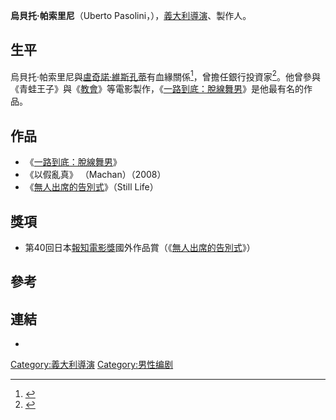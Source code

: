 {{noteTA
|T=zh-tw:烏貝托·帕索里尼;zh-hk:奧拔圖·柏素連尼;zh-cn:翁贝托·帕索里尼;
|G1=Show
|1=zh-tw:烏貝托·帕索里尼;zh-hk:奧拔圖·柏素連尼;zh-cn:翁贝托·帕索里尼;
}}

{{Infobox person
| name        = Uberto Pasolini
| image       = 
| alt         =
| caption     =
| birth_name  = Uberto Pasolini Dall'Onda
| birth_date  = {{Birth date and age|1957|05|01|df=y}}
| birth_place = Rome, Italy
| residence   = London, England
| death_date  = <!-- {{Death date and age|df=yes|YYYY|MM|DD|YYYY|MM|DD}} (death date then birth date) -->
| death_place =
| nationality = Italian
| other_names = Count Uberto Pasolini Dall'Onda
| known_for   = ''[[一路到底：脫線舞男|一路到底：脫線舞男]]'' (1997)<br />
| occupation  = [[導演|導演]]<br />製作人<br />銀行家
| years_active=
| spouse      = Rachel Portman
}}

'''烏貝托·帕索里尼'''（Uberto Pasolini，{{bd|1957年|5月1日|}}），[[義大利|義大利]][[導演|導演]]、製作人。

==生平==
烏貝托·帕索里尼與[[盧奇諾·維斯孔蒂|盧奇諾·維斯孔蒂]]有血緣關係<ref name="Film Journal">{{cite web | url=http://www.filmjournal.com/filmjournal/esearch/article_display.jsp?vnu_content_id=1000692861 | title=An Emperor's Odyssey | accessdate=25 March 2011 | author=Maria Garcia | date=1 July 2002 | work=[[Film_Journal_International|Film Journal International]] | archive-url=https://web.archive.org/web/20150102165359/http://www.filmjournal.com/filmjournal/esearch/article_display.jsp?vnu_content_id=1000692861 | archive-date=2015-01-02 | dead-url=yes }}</ref>，曾擔任銀行投資家<ref name="Charles Kipps">{{cite book | title=Out of focus: power, pride, and prejudice – David Puttnam in Hollywood | url=https://archive.org/details/outoffocuspowerp0000kipp | author=Charles Kipps | year=1990 | publisher=Century| pages=[https://archive.org/details/outoffocuspowerp0000kipp/page/165 165] | isbn=0-7126-3911-X}}</ref>。他曾參與《青蛙王子》與《[[教會|教會]]》等電影製作，《[[一路到底：脫線舞男|一路到底：脫線舞男]]》是他最有名的作品。

==作品==
*《[[一路到底：脫線舞男|一路到底：脫線舞男]]》
*《以假亂真》 （Machan）（2008）
*《[[無人出席的告別式|無人出席的告別式]]》（Still Life）

== 獎項 ==
*第40回日本[[報知電影獎|報知電影獎]]國外作品賞（《[[無人出席的告別式|無人出席的告別式]]》）

==參考==
{{reflist}}

==連結==
* {{IMDb name|0664667|Uberto Pasolini}}


[[Category:義大利導演|Category:義大利導演]]
[[Category:男性编剧|Category:男性编剧]]